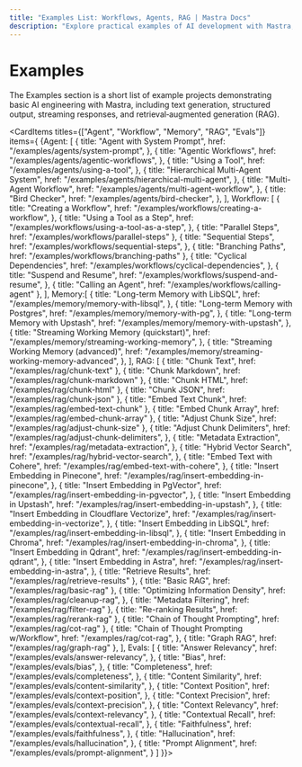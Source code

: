 ```yaml
---
title: "Examples List: Workflows, Agents, RAG | Mastra Docs"
description: "Explore practical examples of AI development with Mastra, including text generation, RAG implementations, structured outputs, and multi-modal interactions. Learn how to build AI applications using OpenAI, Anthropic, and Google Gemini."
---
```



# Examples

The Examples section is a short list of example projects demonstrating basic AI engineering with Mastra, including text generation, structured output, streaming responses, and retrieval‐augmented generation (RAG).

<CardItems titles={["Agent", "Workflow", "Memory", "RAG", "Evals"]} items={
  {Agent: [
      {
        title: "Agent with System Prompt",
        href: "/examples/agents/system-prompt",
      },
      {
        title: "Agentic Workflows",
        href: "/examples/agents/agentic-workflows",
      },
      {
        title: "Using a Tool",
        href: "/examples/agents/using-a-tool",
      },
      {
        title: "Hierarchical Multi-Agent System",
        href: "/examples/agents/hierarchical-multi-agent",
      },
      {
        title: "Multi-Agent Workflow",
        href: "/examples/agents/multi-agent-workflow",
      },
      {
        title: "Bird Checker",
        href: "/examples/agents/bird-checker",
      },
    ],
    Workflow: [
      {
        title: "Creating a Workflow",
        href: "/examples/workflows/creating-a-workflow",
      },
      {
        title: "Using a Tool as a Step",
        href: "/examples/workflows/using-a-tool-as-a-step",
      },
      { title: "Parallel Steps", href: "/examples/workflows/parallel-steps" },
      {
        title: "Sequential Steps",
        href: "/examples/workflows/sequential-steps",
      },
      { title: "Branching Paths", href: "/examples/workflows/branching-paths" },
      {
        title: "Cyclical Dependencies",
        href: "/examples/workflows/cyclical-dependencies",
      },
      {
        title: "Suspend and Resume",
        href: "/examples/workflows/suspend-and-resume",
      },
      { title: "Calling an Agent", href: "/examples/workflows/calling-agent" },
    ],
    Memory:[
      {
        title: "Long-term Memory with LibSQL",
        href: "/examples/memory/memory-with-libsql",
      },
      {
        title: "Long-term Memory with Postgres",
        href: "/examples/memory/memory-with-pg",
      },
      {
        title: "Long-term Memory with Upstash",
        href: "/examples/memory/memory-with-upstash",
      },
      {
        title: "Streaming Working Memory (quickstart)",
        href: "/examples/memory/streaming-working-memory",
      },
      {
        title: "Streaming Working Memory (advanced)",
        href: "/examples/memory/streaming-working-memory-advanced",
      },
    ],
  RAG: [
      { title: "Chunk Text", href: "/examples/rag/chunk-text" },
      { title: "Chunk Markdown", href: "/examples/rag/chunk-markdown" },
      { title: "Chunk HTML", href: "/examples/rag/chunk-html" },
      { title: "Chunk JSON", href: "/examples/rag/chunk-json" },
      { title: "Embed Text Chunk", href: "/examples/rag/embed-text-chunk" },
      { title: "Embed Chunk Array", href: "/examples/rag/embed-chunk-array" },
      { title: "Adjust Chunk Size", href: "/examples/rag/adjust-chunk-size" },
      {
        title: "Adjust Chunk Delimiters",
        href: "/examples/rag/adjust-chunk-delimiters",
      },
      {
        title: "Metadata Extraction",
        href: "/examples/rag/metadata-extraction",
      },
      {
        title: "Hybrid Vector Search",
        href: "/examples/rag/hybrid-vector-search",
      },
      {
        title: "Embed Text with Cohere",
        href: "/examples/rag/embed-text-with-cohere",
      },
      {
        title: "Insert Embedding in Pinecone",
        href: "/examples/rag/insert-embedding-in-pinecone",
      },
      {
        title: "Insert Embedding in PgVector",
        href: "/examples/rag/insert-embedding-in-pgvector",
      },
      {
        title: "Insert Embedding in Upstash",
        href: "/examples/rag/insert-embedding-in-upstash",
      },
      {
        title: "Insert Embedding in Cloudflare Vectorize",
        href: "/examples/rag/insert-embedding-in-vectorize",
      },
      {
        title: "Insert Embedding in LibSQL",
        href: "/examples/rag/insert-embedding-in-libsql",
      },
      {
        title: "Insert Embedding in Chroma",
        href: "/examples/rag/insert-embedding-in-chroma",
      },
      {
        title: "Insert Embedding in Qdrant",
        href: "/examples/rag/insert-embedding-in-qdrant",
      },
      {
        title: "Insert Embedding in Astra",
        href: "/examples/rag/insert-embedding-in-astra",
      },
      { title: "Retrieve Results", href: "/examples/rag/retrieve-results" },
      { title: "Basic RAG", href: "/examples/rag/basic-rag" },
      {
        title: "Optimizing Information Density",
        href: "/examples/rag/cleanup-rag",
      },
      { title: "Metadata Filtering", href: "/examples/rag/filter-rag" },
      { title: "Re-ranking Results", href: "/examples/rag/rerank-rag" },
      { title: "Chain of Thought Prompting", href: "/examples/rag/cot-rag" },
      {
        title: "Chain of Thought Prompting w/Workflow",
        href: "/examples/rag/cot-rag",
      },
      { title: "Graph RAG", href: "/examples/rag/graph-rag" },
    ],
  Evals: [
    {
      title: "Answer Relevancy",
      href: "/examples/evals/answer-relevancy",
    },
    {
      title: "Bias",
      href: "/examples/evals/bias",
    },
    {
      title: "Completeness",
      href: "/examples/evals/completeness",
    },
    {
      title: "Content Similarity",
      href: "/examples/evals/content-similarity",
    },
    {
      title: "Context Position",
      href: "/examples/evals/context-position",
    },
    {
      title: "Context Precision",
      href: "/examples/evals/context-precision",
    },
    {
      title: "Context Relevancy",
      href: "/examples/evals/context-relevancy",
    },
    {
      title: "Contextual Recall",
      href: "/examples/evals/contextual-recall",
    },
    {
      title: "Faithfulness",
      href: "/examples/evals/faithfulness",
    },
    {
      title: "Hallucination",
      href: "/examples/evals/hallucination",
    },
    {
      title: "Prompt Alignment",
      href: "/examples/evals/prompt-alignment",
    }
  ]
}}>

</CardItems>
